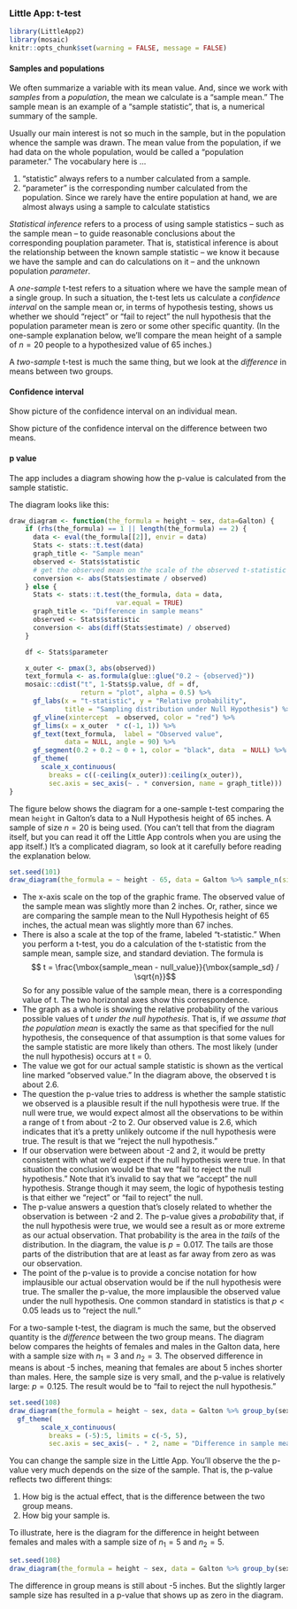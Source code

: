 ### Little App: t-test

```r
library(LittleApp2)
library(mosaic)
knitr::opts_chunk$set(warning = FALSE, message = FALSE)
```

#### Samples and populations

We often summarize a variable with its mean value. And, since we work with *samples* from a *population*, the mean we calculate is a "sample mean." The sample mean is an example of a "sample statistic", that is, a numerical summary of the sample.  

Usually our main interest is not so much in the sample, but in the population whence the sample was drawn. The mean value from the population, if we had data on the whole population, would be called a "population parameter." The vocabulary here is ...

1. "statistic" always refers to a number calculated from a sample.
2. "parameter" is the corresponding number calculated from the  population. Since we rarely have the entire population at hand, we are almost always using a sample to calculate statistics

*Statistical inference* refers to a process of using sample statistics -- such as the sample mean -- to guide reasonable conclusions about the corresponding pouplation parameter. That is, statistical inference is about the relationship between  the known sample statistic -- we know it because we have the sample and can do calculations on it -- and the unknown population *parameter*.

A *one-sample* t-test refers to a situation where we have the sample mean of a single group. In such a situation, the t-test lets us calculate a *confidence interval* on the sample mean or, in terms of hypothesis testing, shows us whether we should "reject" or "fail to reject" the null hypothesis that the population parameter  mean is zero or some other specific quantity. (In the one-sample explanation below, we'll compare the mean height of a sample of $n=20$ people to a hypothesized value of 65 inches.)

A *two-sample* t-test is much the same thing, but we look at the *difference* in means between two groups.

#### Confidence interval

Show picture of the confidence interval on an individual mean.

Show picture of the confidence interval on  the difference between two means.

#### p value

The app includes a diagram showing how the p-value is calculated from the sample statistic.

The diagram looks like this:

```r
draw_diagram <- function(the_formula = height ~ sex, data=Galton) {
    if (rhs(the_formula) == 1 || length(the_formula) == 2) {
      data <- eval(the_formula[[2]], envir = data)
      Stats <- stats::t.test(data)
      graph_title <- "Sample mean"
      observed <- Stats$statistic
      # get the observed mean on the scale of the observed t-statistic
      conversion <- abs(Stats$estimate / observed)
    } else {
      Stats <- stats::t.test(the_formula, data = data,
                           var.equal = TRUE)
      graph_title <- "Difference in sample means"
      observed <- Stats$statistic
      conversion <- abs(diff(Stats$estimate) / observed)
    }

    df <- Stats$parameter

    x_outer <- pmax(3, abs(observed))
    text_formula <- as.formula(glue::glue("0.2 ~ {observed}"))
    mosaic::cdist("t", 1-Stats$p.value, df = df,
                  return = "plot", alpha = 0.5) %>%
      gf_labs(x = "t-statistic", y = "Relative probability",
              title = "Sampling distribution under Null Hypothesis") %>%
      gf_vline(xintercept  = observed, color = "red") %>%
      gf_lims(x = x_outer  * c(-1, 1)) %>%
      gf_text(text_formula,  label = "Observed value",
              data = NULL, angle = 90) %>%
      gf_segment(0.2 + 0.2 ~ 0 + 1, color = "black", data  = NULL) %>%
      gf_theme(
        scale_x_continuous(
          breaks = c((-ceiling(x_outer)):ceiling(x_outer)),
          sec.axis = sec_axis(~ . * conversion, name = graph_title)))
}
```

The figure below shows the diagram for a one-sample t-test comparing the mean `height` in Galton's data to a Null Hypothesis height of 65 inches. A sample of size $n = 20$ is being used. (You can't tell that from the diagram itself, but you can read it off the Little App controls when you are using the app itself.) It's a complicated diagram, so look at it carefully before reading the explanation below.

```r
set.seed(101)
draw_diagram(the_formula = ~ height - 65, data = Galton %>% sample_n(size  = 20))
```

* The x-axis scale on the top of the graphic frame. The observed value of the sample mean was slightly more than 2 inches. Or, rather, since we are comparing the sample mean to the Null Hypothesis height of 65 inches, the actual mean was slightly more than 67 inches.
* There is also a scale at the top of the frame, labeled "t-statistic." When you perform a t-test,  you  do a calculation  of the t-statistic from  the sample mean, sample size, and standard deviation. The formula is 
$$ t = \frac{\mbox{sample_mean - null_value}}{\mbox{sample_sd} / \sqrt{n}}$$
So for any possible value of the sample mean, there is a corresponding value of t. The two horizontal axes show this correspondence. 
* The graph as a whole is showing the relative probability of the various possible values of t *under the null hypothesis*. That is, if we *assume that the population mean*  is exactly the same as that specified for the null hypothesis, the consequence of that assumption is that some values for the sample statistic are more likely than others. The most likely (under the null hypothesis) occurs  at t  = 0.
* The value we got for our actual sample statistic is shown as the vertical line marked "observed value."  In the diagram above, the observed t is about 2.6.
* The question the p-value tries to address is whether the sample statistic we observed is a plausible result if the null hypothesis were true. If the null were true, we would expect almost all the observations to be within a range of t from about -2 to 2. Our observed value is 2.6, which indicates that it's a pretty unlikely outcome if the null hypothesis were true. The result is that we "reject the null hypothesis." 
* If our observation were between about -2 and 2, it would be pretty consistent with what we'd expect if the null hypothesis were true. In that situation the conclusion would be that we "fail to reject the null hypothesis." Note that it's invalid to say that we "accept" the null hypothesis. Strange though it may seem, the logic of hypothesis testing is that either we "reject" or "fail to reject" the null.
* The p-value answers a question that's closely related  to whether the observation is between -2 and 2. The p-value gives a *probability* that, if the null hypothesis were true, we would see a result as or more extreme as our actual observation. That probability is the area in the *tails* of the distribution. In the diagram, the value is $p = 0.017$.  The tails are those parts of the distribution that are at least as far away from zero as was our observation.
* The point of the p-value is to provide a concise notation for how implausible our actual observation would be if the null hypothesis were true. The smaller the p-value, the more implausible the observed value under the null hypothesis. One common standard in statistics is that $p < 0.05$ leads us to "reject the null." 

For a two-sample t-test, the diagram is much the same, but the observed quantity is the *difference* between the two group means. The diagram below compares the heights of females and males in the Galton data, here with a sample size with $n_1 = 3$ and $n_2 = 3$. The observed difference in means is about -5 inches, meaning that females are about 5 inches shorter than males. Here, the sample size is very small, and the p-value is relatively large: $p = 0.125$. The result would be to "fail to reject the null hypothesis." 

```r
set.seed(108)
draw_diagram(the_formula = height ~ sex, data = Galton %>% group_by(sex) %>% sample_n(size  = 3)) %>%
  gf_theme(
        scale_x_continuous(
          breaks = (-5):5, limits = c(-5, 5),
          sec.axis = sec_axis(~ . * 2, name = "Difference in sample means")))
```

You can change the sample size in the Little App. You'll observe the the p-value very much depends on the size of the sample. That is, the p-value reflects two different things:

1. How big is the actual effect, that is the difference between the two group means.
2. How big your sample is.

To illustrate, here is the diagram for the difference in height between females and males with a sample size of $n_1 = 5$ and $n_2 = 5$. 

```r
set.seed(108)
draw_diagram(the_formula = height ~ sex, data = Galton %>% group_by(sex) %>% sample_n(size  = 5))
```

The difference in group means is still about -5 inches. But the slightly larger sample size has resulted in a p-value that shows up as zero in the diagram.

